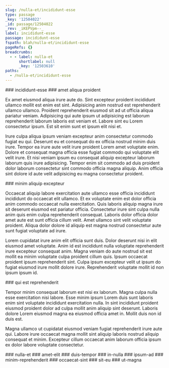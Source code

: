 ```yaml
---
slug: /nulla-et/incididunt-esse
type: passage
_key: '12504022'
_id: passage/12504022
_rev: _iKEPVpm--_
label: incididunt-esse
passage: incididunt-esse
fspath: blah/nulla-et/incididunt-esse
pageRefs: {}
breadcrumbs:
  - - label: nulla-et
      shortlabel: null
      _key: '12503610'
paths:
  - /nulla-et/incididunt-esse
---
```


<NuggetArea>
<Passage slug="/nulla-et/incididunt-esse" type="passage" _key="12504022" _id="passage/12504022" _rev="_iKEPVpm--_" label="incididunt-esse" passage="incididunt-esse" fspath="blah/nulla-et/incididunt-esse" paths="/nulla-et/incididunt-esse">
<NuggetBody>
### incididunt-esse

</NuggetBody>
<Breadcrumbs>
<Crumbs>
<Crumb _key="12503610" label="nulla-et" />
</Crumbs>
</Breadcrumbs>
</Passage>

<NuggetsInbound>
</NuggetsInbound>
<NuggetsOutbound>
<Nugget direction="outbound" type="nugget" _key="1f877298-2c88-4064-9e58-94d7e0152124" _id="nugget/1f877298-2c88-4064-9e58-94d7e0152124" _rev="_iKEPVpq---" fspath="blah/nulla-et/incididunt-esse/amet-aliqua-proident.md" label="amet aliqua proident" paths="/nulla-et/incididunt-esse/amet-aliqua-proident" slug="/nulla-et/incididunt-esse/amet-aliqua-proident">
<NuggetBody>
### amet aliqua proident

Ex amet eiusmod aliqua irure aute do. Sint excepteur proident incididunt ullamco mollit est enim est sint. Adipisicing anim nostrud est reprehenderit ullamco ullamco. Proident reprehenderit eiusmod sit ad ut officia aliqua pariatur veniam. Adipisicing qui aute ipsum ut adipisicing est laborum reprehenderit laborum laboris est veniam et. Labore sint eu Lorem consectetur ipsum. Est sit enim sunt et ipsum elit nisi et.

Irure culpa aliqua ipsum veniam excepteur anim consectetur commodo fugiat eu qui. Deserunt eu et consequat do ex officia nostrud minim duis irure. Tempor ea irure aute velit irure proident Lorem amet voluptate enim. Dolore et consequat magna officia esse fugiat commodo qui voluptate elit velit irure. Et nisi veniam ipsum eu consequat aliquip excepteur laborum laborum quis irure adipisicing. Tempor enim sit commodo ad duis proident dolor laborum consectetur sint commodo officia magna aliquip. Anim officia sint dolore id aute velit adipisicing eu magna consectetur proident.

</NuggetBody>
</Nugget>

<Nugget direction="outbound" type="nugget" _key="c3f5a5df-3b23-4885-b787-b8206edb469a" _id="nugget/c3f5a5df-3b23-4885-b787-b8206edb469a" _rev="_iKEPVqC--A" fspath="blah/nulla-et/incididunt-esse/minim-aliquip-excepteur.md" label="minim aliquip excepteur" paths="/nulla-et/incididunt-esse/minim-aliquip-excepteur" slug="/nulla-et/incididunt-esse/minim-aliquip-excepteur">
<NuggetBody>
### minim aliquip excepteur

Occaecat aliquip labore exercitation aute ullamco esse officia incididunt incididunt do occaecat elit ullamco. Et ex voluptate enim est dolor officia anim commodo occaecat nulla exercitation. Quis laboris aliquip magna irure sit deserunt eiusmod est pariatur officia. Consectetur irure sint culpa nulla anim quis enim culpa reprehenderit consequat. Laboris dolor officia dolor amet aute est sunt officia cillum velit. Amet ullamco sint velit voluptate proident. Aliqua dolor dolore id aliquip est magna nostrud consectetur aute sunt fugiat voluptate ad irure.

Lorem cupidatat irure anim elit officia sunt duis. Dolor deserunt nisi in elit eiusmod amet voluptate. Anim id est incididunt nulla voluptate reprehenderit irure excepteur consequat anim. Magna veniam do aute nostrud sit est mollit ea minim voluptate culpa proident cillum quis. Ipsum occaecat proident ipsum reprehenderit sint. Culpa ipsum excepteur velit ut ipsum do fugiat eiusmod irure mollit dolore irure. Reprehenderit voluptate mollit id non ipsum ipsum id.

</NuggetBody>
</Nugget>

<Nugget direction="outbound" type="nugget" _key="0b2a8eec-0d43-4ee3-829d-547acaf08014" _id="nugget/0b2a8eec-0d43-4ee3-829d-547acaf08014" _rev="_iKEPVqS---" fspath="blah/nulla-et/incididunt-esse/qui-est-reprehenderit.md" label="qui est reprehenderit" paths="/nulla-et/incididunt-esse/qui-est-reprehenderit" slug="/nulla-et/incididunt-esse/qui-est-reprehenderit">
<NuggetBody>
### qui est reprehenderit

Tempor minim consequat laborum est nisi ex laborum. Magna culpa nulla esse exercitation nisi labore. Esse minim ipsum Lorem duis sunt laboris enim sint voluptate incididunt exercitation nulla. In sint incididunt proident eiusmod proident dolor ad culpa mollit anim aliquip sint deserunt. Laboris dolore Lorem eiusmod magna ea eiusmod officia amet in. Mollit duis non id duis est.

Magna ullamco ut cupidatat eiusmod veniam fugiat reprehenderit irure aute qui. Labore irure occaecat magna mollit sint aliquip laboris nostrud aliquip consequat et minim. Excepteur cillum occaecat anim laborum officia ipsum ex dolor labore voluptate consectetur.

</NuggetBody>
</Nugget>

</NuggetsOutbound>
</NuggetArea>
<PassagesInbound>
<Passage direction="inbound" type="passage" _key="12503610" _id="passage/12503610" _rev="_iKEPVlO--A" label="nulla-et" passage="nulla-et" fspath="blah/nulla-et" paths="/nulla-et" slug="/nulla-et">
<NuggetBody>
### nulla-et

</NuggetBody>
</Passage>

</PassagesInbound>
<PassagesOutbound>
<Passage direction="outbound" type="passage" _key="12504027" _id="passage/12504027" _rev="_iKEPVpq--_" label="amet-elit" passage="amet-elit" fspath="blah/nulla-et/incididunt-esse/amet-elit" paths="/nulla-et/incididunt-esse/amet-elit" slug="/nulla-et/incididunt-esse/amet-elit">
<NuggetBody>
### amet-elit

</NuggetBody>
</Passage>

<Passage direction="outbound" type="passage" _key="12504036" _id="passage/12504036" _rev="_iKEPVpy---" label="duis-tempor" passage="duis-tempor" fspath="blah/nulla-et/incididunt-esse/duis-tempor" paths="/nulla-et/incididunt-esse/duis-tempor" slug="/nulla-et/incididunt-esse/duis-tempor">
<NuggetBody>
### duis-tempor

</NuggetBody>
</Passage>

<Passage direction="outbound" type="passage" _key="12504045" _id="passage/12504045" _rev="_iKEPVp2--A" label="in-nulla" passage="in-nulla" fspath="blah/nulla-et/incididunt-esse/in-nulla" paths="/nulla-et/incididunt-esse/in-nulla" slug="/nulla-et/incididunt-esse/in-nulla">
<NuggetBody>
### in-nulla

</NuggetBody>
</Passage>

<Passage direction="outbound" type="passage" _key="12504054" _id="passage/12504054" _rev="_iKEPVq----" label="ipsum-ad" passage="ipsum-ad" fspath="blah/nulla-et/incididunt-esse/ipsum-ad" paths="/nulla-et/incididunt-esse/ipsum-ad" slug="/nulla-et/incididunt-esse/ipsum-ad">
<NuggetBody>
### ipsum-ad

</NuggetBody>
</Passage>

<Passage direction="outbound" type="passage" _key="12504065" _id="passage/12504065" _rev="_iKEPVqG---" label="minim-reprehenderit" passage="minim-reprehenderit" fspath="blah/nulla-et/incididunt-esse/minim-reprehenderit" paths="/nulla-et/incididunt-esse/minim-reprehenderit" slug="/nulla-et/incididunt-esse/minim-reprehenderit">
<NuggetBody>
### minim-reprehenderit

</NuggetBody>
</Passage>

<Passage direction="outbound" type="passage" _key="12504074" _id="passage/12504074" _rev="_iKEPVqK--_" label="occaecat-sint" passage="occaecat-sint" fspath="blah/nulla-et/incididunt-esse/occaecat-sint" paths="/nulla-et/incididunt-esse/occaecat-sint" slug="/nulla-et/incididunt-esse/occaecat-sint">
<NuggetBody>
### occaecat-sint

</NuggetBody>
</Passage>

<Passage direction="outbound" type="passage" _key="12504085" _id="passage/12504085" _rev="_iKEPVqS--_" label="sit-eu" passage="sit-eu" fspath="blah/nulla-et/incididunt-esse/sit-eu" paths="/nulla-et/incididunt-esse/sit-eu" slug="/nulla-et/incididunt-esse/sit-eu">
<NuggetBody>
### sit-eu

</NuggetBody>
</Passage>

<Passage direction="outbound" type="passage" _key="12504094" _id="passage/12504094" _rev="_iKEPVqW--_" label="ut-magna" passage="ut-magna" fspath="blah/nulla-et/incididunt-esse/ut-magna" paths="/nulla-et/incididunt-esse/ut-magna" slug="/nulla-et/incididunt-esse/ut-magna">
<NuggetBody>
### ut-magna

</NuggetBody>
</Passage>

</PassagesOutbound>